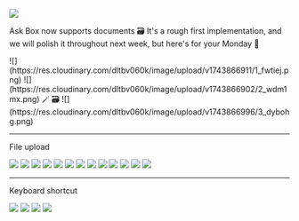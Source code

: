 
![](https://res.cloudinary.com/dltbv060k/image/upload/v1742050516/09_b11lkz.png)

Ask Box now supports documents 🗃️ 
It's a rough first implementation, and we will polish it throughout next week, but here's for your Monday 🚀

<ReleaseBuild>
![](https://res.cloudinary.com/dltbv060k/image/upload/v1743866911/1_fwtiej.png)
![](https://res.cloudinary.com/dltbv060k/image/upload/v1743866902/2_wdm1mx.png)
🪄 🗃️
![](https://res.cloudinary.com/dltbv060k/image/upload/v1743866996/3_dybohg.png)

---

File upload

![](https://res.cloudinary.com/dltbv060k/image/upload/v1743866884/01_pyimcg.png)
![](https://res.cloudinary.com/dltbv060k/image/upload/v1743866886/02_vpmt0d.png)
![](https://res.cloudinary.com/dltbv060k/image/upload/v1743866934/03_svwzam.png)
![](https://res.cloudinary.com/dltbv060k/image/upload/v1743866994/04_lzgtxd.png)
![](https://res.cloudinary.com/dltbv060k/image/upload/v1743867000/05_ilfiu2.png)
![](https://res.cloudinary.com/dltbv060k/image/upload/v1743866935/06_jdegj7.png)
![](https://res.cloudinary.com/dltbv060k/image/upload/v1743866937/07_gp0ild.png)
![](https://res.cloudinary.com/dltbv060k/image/upload/v1743866941/08_t2uyvm.png)
![](https://res.cloudinary.com/dltbv060k/image/upload/v1743866940/09_wx6hjt.png)
![](https://res.cloudinary.com/dltbv060k/image/upload/v1743866940/10_khnz1i.png)
![](https://res.cloudinary.com/dltbv060k/image/upload/v1743866937/11_klitee.png)
![](https://res.cloudinary.com/dltbv060k/image/upload/v1743866936/12_dwpdbl.png)
![](https://res.cloudinary.com/dltbv060k/image/upload/v1743866938/13_omgk3w.png)

---

Keyboard shortcut

![](https://res.cloudinary.com/dltbv060k/image/upload/v1743866339/1_obbosy.png)
![](https://res.cloudinary.com/dltbv060k/image/upload/v1743866456/2_jbohwd.png)
![](https://res.cloudinary.com/dltbv060k/image/upload/v1743866325/3_eu6lqf.png)
![](https://res.cloudinary.com/dltbv060k/image/upload/v1743866459/4_agkjve.png)

</ReleaseBuild>


